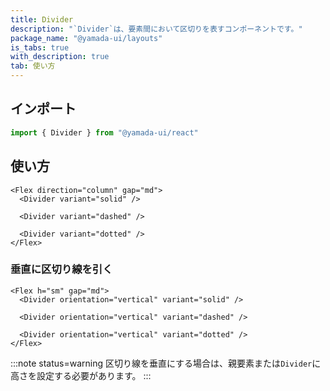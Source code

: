 ```yaml
---
title: Divider
description: "`Divider`は、要素間において区切りを表すコンポーネントです。"
package_name: "@yamada-ui/layouts"
is_tabs: true
with_description: true
tab: 使い方
---
```


## インポート

```ts
import { Divider } from "@yamada-ui/react"
```

## 使い方

```tsx
<Flex direction="column" gap="md">
  <Divider variant="solid" />

  <Divider variant="dashed" />

  <Divider variant="dotted" />
</Flex>
```

### 垂直に区切り線を引く

```tsx
<Flex h="sm" gap="md">
  <Divider orientation="vertical" variant="solid" />

  <Divider orientation="vertical" variant="dashed" />

  <Divider orientation="vertical" variant="dotted" />
</Flex>
```

:::note status=warning
区切り線を垂直にする場合は、親要素または`Divider`に高さを設定する必要があります。
:::
